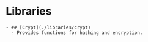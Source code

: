 # Libraries
    - ## [Crypt](./libraries/crypt)
      - Provides functions for hashing and encryption.
    